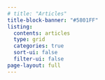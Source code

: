 ```yaml
---
# title: "Articles"
title-block-banner: "#5801FF"
listing:
  contents: articles
  type: grid
  categories: true
  sort-ui: false
  filter-ui: false
page-layout: full
---
```

